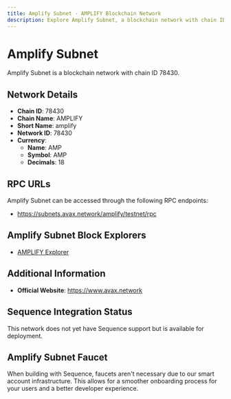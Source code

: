 ```yaml
--- 
title: Amplify Subnet - AMPLIFY Blockchain Network
description: Explore Amplify Subnet, a blockchain network with chain ID 78430. Learn about its native currency, AMP, and how to interact with the network.
---
```


# Amplify Subnet

Amplify Subnet is a blockchain network with chain ID 78430.

## Network Details

- **Chain ID**: 78430
- **Chain Name**: AMPLIFY
- **Short Name**: amplify
- **Network ID**: 78430
- **Currency**: 
  - **Name**: AMP
  - **Symbol**: AMP
  - **Decimals**: 18

## RPC URLs

Amplify Subnet can be accessed through the following RPC endpoints:

- https://subnets.avax.network/amplify/testnet/rpc

## Amplify Subnet Block Explorers

- [AMPLIFY Explorer](https://subnets-test.avax.network/amplify)

## Additional Information

- **Official Website**: https://www.avax.network

## Sequence Integration Status

This network does not yet have Sequence support but is available for deployment.

## Amplify Subnet Faucet

When building with Sequence, faucets aren't necessary due to our smart account infrastructure. This allows for a smoother onboarding process for your users and a better developer experience.
